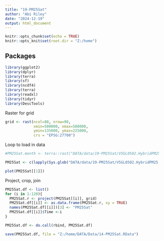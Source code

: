 ---
title: "19-PM25Sat"
author: "Abi Riley"
date: "2024-12-19"
output: html_document
---
```{r setup, include=FALSE}
knitr::opts_chunk$set(echo = TRUE)
knitr::opts_knit$set(root.dir = "Z:/home")

```

## Packages 

```{r packages, echo= FALSE}

library(ggplot2)
library(dplyr)
library(terra)
library(sf)
library(ncdf4)
library(terra)
library(readxl)
library(tidyr)
library(DescTools)

```
Raster for grid

```{r grid}

grid <- rast(ncol=88, nrow=90, 
             xmin=500000, xmax=588000,
             ymin=135000, ymax=225000,
             crs = "EPSG:27700")

```


Loop to load in data

```{r load}

#PM25Sat.month <- terra::rast("DATA/data/19-PM25Sat/V5GL0502.HybridPM25.Europe.201001-201001.nc")

PM25Sat <- c(lapply(Sys.glob("DATA/data/19-PM25Sat/V5GL0502.HybridPM25.Europe.20*-20*.nc"), terra::rast))

plot(PM25Sat[[1]])

```
Project, crop, join

```{r process}

PM25Sat.df <- list()
for (i in 1:120){
  PM25Sat.r <- project(PM25Sat[[i]], grid)
  PM25Sat.df[[i]] <- as.data.frame(PM25Sat.r, xy = TRUE)
  names(PM25Sat.df[[i]])[3] <- "PM25Sat"
  PM25Sat.df[[i]]$Time <-i
}

PM25Sat.df <- do.call(rbind, PM25Sat.df)

save(PM25Sat.df, file = "Z:/home/DATA/Data/14-PM25Sat.RData")


```
